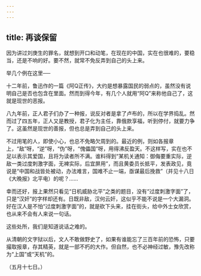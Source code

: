 ```yaml
---
---
---
```

title: 再谈保留
---



因为讲过刘庚生的罪名，就想到开口和动笔，在现在的中国，实在也很难的，要稳当，还是不响的好。要不然，就常不免反弄到自己的头上来。

举几个例在这里──

十二年前，鲁迅作的一篇《阿Q正传》，大约是想暴露国民的弱点的，虽然没有说明自己是否也包含在里面。然而到得今年，有几个人就用“阿Q”来称他自己了，这就是现世的恶报。

八九年前，正人君子们办了一种报，说反对者是拿了卢布的，所以在学界捣乱。然而过了四五年，正人又是教授，君子化为主任，靠俄款享福，听到停付，就要力争了。这虽然是现世的善报，但也总是弄到自己的头上来。

不过用笔的人，即使小心，也总不免略欠周到的。最近的例，则如各报章上，“敌”呀，“逆”呀，“伪”呀，“傀儡国”呀，用得沸反盈天。不这样写，实在也不足以表示其爱国，且将为读者所不满。谁料得到“某机关通知：御侮要重实际，逆敌一类过度刺激字面，无裨实际，后宜屏用”，而且黄委员长抵平，发表政见，竟说是“中国和战皆处被动，办法难言，国难不止一端，亟谋最后挽救”（并见十八日《大晚报》北平电）的呢？……

幸而还好，报上果然只看见“日机威胁北平”之类的题目，没有“过度刺激字面”了，只是“汉奸”的字样却还有。日既非敌，汉何云奸，这似乎不能不说是一个大漏洞。好在汉人是不怕“过度刺激字面”的，就是砍下头来，挂在街头，给中外士女欣赏，也从来不会有人来说一句话。

这些处所，我们是知道说话之难的。

从清朝的文字狱以后，文人不敢做野史了，如果有谁能忘了三百年前的恐怖，只要撮取报章，存其精英，就是一部不朽的大作。但自然，也不必神经过敏，豫先改称为“上国”或“天机”的。

（五月十七日。）